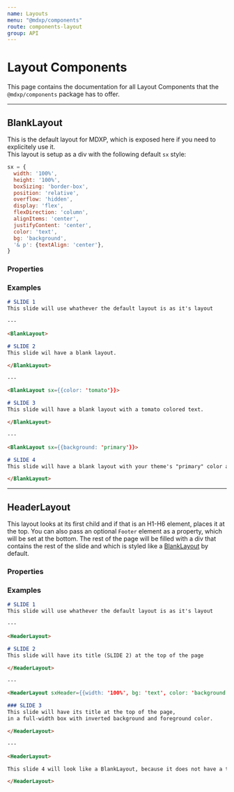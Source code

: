 ```yaml
---
name: Layouts
menu: "@mdxp/components"
route: components-layout
group: API
---
```



# Layout Components
This page contains the documentation for all Layout Components that the `@mdxp/components` package has to offer.

---


## BlankLayout
This is the default layout for MDXP, which is exposed here if you need to explicitely use it.  
This layout is setup as a div with the following default `sx` style:

```js
sx = {
  width: '100%',
  height: '100%',
  boxSizing: 'border-box',
  position: 'relative',
  overflow: 'hidden',
  display: 'flex',
  flexDirection: 'column',
  alignItems: 'center',
  justifyContent: 'center',
  color: 'text',
  bg: 'background',
  '& p': {textAlign: 'center'},
}
```

### Properties
<Arguments of={BlankLayout} />

### Examples
```md
# SLIDE 1
This slide will use whathever the default layout is as it's layout

---

<BlankLayout>

# SLIDE 2
This slide wil have a blank layout.

</BlankLayout>

---

<BlankLayout sx={{color: 'tomato'}}>

# SLIDE 3
This slide will have a blank layout with a tomato colored text.

</BlankLayout>

---

<BlankLayout sx={{background: 'primary'}}>

# SLIDE 4
This slide will have a blank layout with your theme's "primary" color as background.

</BlankLayout>

```

---


## HeaderLayout
This layout looks at its first child and if that is an H1-H6 element, places it at the top.
You can also pass an optional `Footer` element as a property, which will be set at the bottom.
The rest of the page will be filled with a div that contains the rest of the slide and which is styled like a [BlankLayout](#blanklayout) by default.

### Properties
<Arguments of={HeaderLayout} />

### Examples
```md
# SLIDE 1
This slide will use whathever the default layout is as it's layout

---

<HeaderLayout>

# SLIDE 2
This slide will have its title (SLIDE 2) at the top of the page

</HeaderLayout>

---

<HeaderLayout sxHeader={{width: '100%', bg: 'text', color: 'background'}}>

### SLIDE 3
This slide will have its title at the top of the page,
in a full-width box with inverted background and foreground color.

</HeaderLayout>

---

<HeaderLayout>

This slide 4 will look like a BlankLayout, because it does not have a title as first element.

</HeaderLayout>
```
